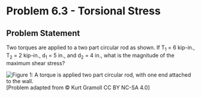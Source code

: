 # Problem 6.3 - Torsional Stress {.unnumbered}

## Problem Statement

Two torques are applied to a two part circular rod as shown. If T<sub>1</sub> = 6 kip-in., T<sub>2</sub> = 2 kip-in., d<sub>1</sub> = 5 in., and d<sub>2</sub> = 4 in., what is the magnitude of the maximum shear stress?


![Figure 1: A torque is applied two part circular rod, with one end attached to the wall.](images/273.png){fig-alt="A torque is applied two part circular rod, with one end attached to the wall. The part attached to the wall has diameter d[1] and length 40 in. T[1] is applied at the intersection of the rods. The second rod has diameter d[2] and length 30 in. T[2] is applied at the free end."}
\[Problem adapted from © Kurt Gramoll CC BY NC-SA 4.0\]